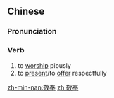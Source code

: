 ==Chinese==
{{zh-forms}}

===Pronunciation===
{{zh-pron
|m=jìngfèng
|cat=v
}}

===Verb===
{{zh-verb}}

# to [[worship]] piously
# to [[present]]/to [[offer]] respectfully

[[zh-min-nan:敬奉]]
[[zh:敬奉]]
